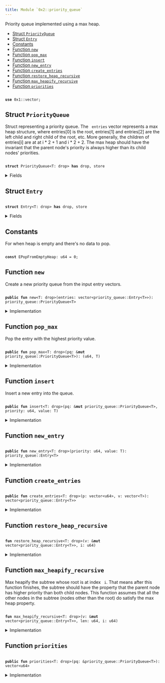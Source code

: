 ```yaml
---
title: Module `0x2::priority_queue`
---
```


<Link id="0x2_priority_queue"/>
Priority queue implemented using a max heap.


-  [Struct `PriorityQueue`](#0x2_priority_queue_PriorityQueue)
-  [Struct `Entry`](#0x2_priority_queue_Entry)
-  [Constants](#@Constants_0)
-  [Function `new`](#0x2_priority_queue_new)
-  [Function `pop_max`](#0x2_priority_queue_pop_max)
-  [Function `insert`](#0x2_priority_queue_insert)
-  [Function `new_entry`](#0x2_priority_queue_new_entry)
-  [Function `create_entries`](#0x2_priority_queue_create_entries)
-  [Function `restore_heap_recursive`](#0x2_priority_queue_restore_heap_recursive)
-  [Function `max_heapify_recursive`](#0x2_priority_queue_max_heapify_recursive)
-  [Function `priorities`](#0x2_priority_queue_priorities)


<pre><code>
<b>use</b> <Link to="../move-stdlib/vector#0x1_vector">0x1::vector</Link>;
</code></pre>



<Link id="0x2_priority_queue_PriorityQueue"></Link>

## Struct `PriorityQueue`

Struct representing a priority queue. The <code>
entries</code> vector represents a max
heap structure, where entries[0] is the root, entries[1] and entries[2] are the
left child and right child of the root, etc. More generally, the children of
entries[i] are at at i * 2 + 1 and i * 2 + 2. The max heap should have the invariant
that the parent node's priority is always higher than its child nodes' priorities.


<pre><code>
<b>struct</b> <Link to="../iota-framework/priority_queue#0x2_priority_queue_PriorityQueue">PriorityQueue</Link>&lt;T: drop&gt; <b>has</b> drop, store
</code></pre>



<details>
<summary>Fields</summary>


<dl>
<dt>
<code>
entries: <Link to="../move-stdlib/vector#0x1_vector">vector</Link>&lt;<Link to="../iota-framework/priority_queue#0x2_priority_queue_Entry">priority_queue::Entry</Link>&lt;T&gt;&gt;</code>
</dt>
<dd>

</dd>
</dl>


</details>

<Link id="0x2_priority_queue_Entry"></Link>

## Struct `Entry`



<pre><code>
<b>struct</b> <Link to="../iota-framework/priority_queue#0x2_priority_queue_Entry">Entry</Link>&lt;T: drop&gt; <b>has</b> drop, store
</code></pre>



<details>
<summary>Fields</summary>


<dl>
<dt>
<code>
priority: u64</code>
</dt>
<dd>

</dd>
<dt>
<code>
value: T</code>
</dt>
<dd>

</dd>
</dl>


</details>

<Link id="@Constants_0"></Link>

## Constants


<Link id="0x2_priority_queue_EPopFromEmptyHeap"></Link>

For when heap is empty and there's no data to pop.


<pre><code>
<b>const</b> <Link to="../iota-framework/priority_queue#0x2_priority_queue_EPopFromEmptyHeap">EPopFromEmptyHeap</Link>: u64 = 0;
</code></pre>



<Link id="0x2_priority_queue_new"></Link>

## Function `new`

Create a new priority queue from the input entry vectors.


<pre><code>
<b>public</b> <b>fun</b> <Link to="../iota-framework/priority_queue#0x2_priority_queue_new">new</Link>&lt;T: drop&gt;(entries: <Link to="../move-stdlib/vector#0x1_vector">vector</Link>&lt;<Link to="../iota-framework/priority_queue#0x2_priority_queue_Entry">priority_queue::Entry</Link>&lt;T&gt;&gt;): <Link to="../iota-framework/priority_queue#0x2_priority_queue_PriorityQueue">priority_queue::PriorityQueue</Link>&lt;T&gt;
</code></pre>



<details>
<summary>Implementation</summary>


<pre><code>
<b>public</b> <b>fun</b> <Link to="../iota-framework/priority_queue#0x2_priority_queue_new">new</Link>&lt;T: drop&gt;(<b>mut</b> entries: <Link to="../move-stdlib/vector#0x1_vector">vector</Link>&lt;<Link to="../iota-framework/priority_queue#0x2_priority_queue_Entry">Entry</Link>&lt;T&gt;&gt;) : <Link to="../iota-framework/priority_queue#0x2_priority_queue_PriorityQueue">PriorityQueue</Link>&lt;T&gt; \{
    <b>let</b> len = entries.length();
    <b>let</b> <b>mut</b> i = len / 2;
    // Max heapify from the first node that is a parent (node at len / 2).
    <b>while</b> (i &gt; 0) \{
        i = i - 1;
        <Link to="../iota-framework/priority_queue#0x2_priority_queue_max_heapify_recursive">max_heapify_recursive</Link>(&<b>mut</b> entries, len, i);
    };
    <Link to="../iota-framework/priority_queue#0x2_priority_queue_PriorityQueue">PriorityQueue</Link> \{ entries }
}
</code></pre>



</details>

<Link id="0x2_priority_queue_pop_max"></Link>

## Function `pop_max`

Pop the entry with the highest priority value.


<pre><code>
<b>public</b> <b>fun</b> <Link to="../iota-framework/priority_queue#0x2_priority_queue_pop_max">pop_max</Link>&lt;T: drop&gt;(pq: &<b>mut</b> <Link to="../iota-framework/priority_queue#0x2_priority_queue_PriorityQueue">priority_queue::PriorityQueue</Link>&lt;T&gt;): (u64, T)
</code></pre>



<details>
<summary>Implementation</summary>


<pre><code>
<b>public</b> <b>fun</b> <Link to="../iota-framework/priority_queue#0x2_priority_queue_pop_max">pop_max</Link>&lt;T: drop&gt;(pq: &<b>mut</b> <Link to="../iota-framework/priority_queue#0x2_priority_queue_PriorityQueue">PriorityQueue</Link>&lt;T&gt;) : (u64, T) \{
    <b>let</b> len = pq.entries.length();
    <b>assert</b>!(len &gt; 0, <Link to="../iota-framework/priority_queue#0x2_priority_queue_EPopFromEmptyHeap">EPopFromEmptyHeap</Link>);
    // Swap the max element <b>with</b> the last element in the entries and remove the max element.
    <b>let</b> <Link to="../iota-framework/priority_queue#0x2_priority_queue_Entry">Entry</Link> \{ priority, value } = pq.entries.swap_remove(0);
    // Now the max heap property <b>has</b> been violated at the root node, but nowhere <b>else</b>
    // so we call max heapify on the root node.
    <Link to="../iota-framework/priority_queue#0x2_priority_queue_max_heapify_recursive">max_heapify_recursive</Link>(&<b>mut</b> pq.entries, len - 1, 0);
    (priority, value)
}
</code></pre>



</details>

<Link id="0x2_priority_queue_insert"></Link>

## Function `insert`

Insert a new entry into the queue.


<pre><code>
<b>public</b> <b>fun</b> <Link to="../iota-framework/priority_queue#0x2_priority_queue_insert">insert</Link>&lt;T: drop&gt;(pq: &<b>mut</b> <Link to="../iota-framework/priority_queue#0x2_priority_queue_PriorityQueue">priority_queue::PriorityQueue</Link>&lt;T&gt;, priority: u64, value: T)
</code></pre>



<details>
<summary>Implementation</summary>


<pre><code>
<b>public</b> <b>fun</b> <Link to="../iota-framework/priority_queue#0x2_priority_queue_insert">insert</Link>&lt;T: drop&gt;(pq: &<b>mut</b> <Link to="../iota-framework/priority_queue#0x2_priority_queue_PriorityQueue">PriorityQueue</Link>&lt;T&gt;, priority: u64, value: T) \{
    pq.entries.push_back(<Link to="../iota-framework/priority_queue#0x2_priority_queue_Entry">Entry</Link> \{ priority, value});
    <b>let</b> index = pq.entries.length() - 1;
    <Link to="../iota-framework/priority_queue#0x2_priority_queue_restore_heap_recursive">restore_heap_recursive</Link>(&<b>mut</b> pq.entries, index);
}
</code></pre>



</details>

<Link id="0x2_priority_queue_new_entry"></Link>

## Function `new_entry`



<pre><code>
<b>public</b> <b>fun</b> <Link to="../iota-framework/priority_queue#0x2_priority_queue_new_entry">new_entry</Link>&lt;T: drop&gt;(priority: u64, value: T): <Link to="../iota-framework/priority_queue#0x2_priority_queue_Entry">priority_queue::Entry</Link>&lt;T&gt;
</code></pre>



<details>
<summary>Implementation</summary>


<pre><code>
<b>public</b> <b>fun</b> <Link to="../iota-framework/priority_queue#0x2_priority_queue_new_entry">new_entry</Link>&lt;T: drop&gt;(priority: u64, value: T): <Link to="../iota-framework/priority_queue#0x2_priority_queue_Entry">Entry</Link>&lt;T&gt; \{
    <Link to="../iota-framework/priority_queue#0x2_priority_queue_Entry">Entry</Link> \{ priority, value }
}
</code></pre>



</details>

<Link id="0x2_priority_queue_create_entries"></Link>

## Function `create_entries`



<pre><code>
<b>public</b> <b>fun</b> <Link to="../iota-framework/priority_queue#0x2_priority_queue_create_entries">create_entries</Link>&lt;T: drop&gt;(p: <Link to="../move-stdlib/vector#0x1_vector">vector</Link>&lt;u64&gt;, v: <Link to="../move-stdlib/vector#0x1_vector">vector</Link>&lt;T&gt;): <Link to="../move-stdlib/vector#0x1_vector">vector</Link>&lt;<Link to="../iota-framework/priority_queue#0x2_priority_queue_Entry">priority_queue::Entry</Link>&lt;T&gt;&gt;
</code></pre>



<details>
<summary>Implementation</summary>


<pre><code>
<b>public</b> <b>fun</b> <Link to="../iota-framework/priority_queue#0x2_priority_queue_create_entries">create_entries</Link>&lt;T: drop&gt;(<b>mut</b> p: <Link to="../move-stdlib/vector#0x1_vector">vector</Link>&lt;u64&gt;, <b>mut</b> v: <Link to="../move-stdlib/vector#0x1_vector">vector</Link>&lt;T&gt;): <Link to="../move-stdlib/vector#0x1_vector">vector</Link>&lt;<Link to="../iota-framework/priority_queue#0x2_priority_queue_Entry">Entry</Link>&lt;T&gt;&gt; \{
    <b>let</b> len = p.length();
    <b>assert</b>!(v.length() == len, 0);
    <b>let</b> <b>mut</b> res = <Link to="../move-stdlib/vector#0x1_vector">vector</Link>[];
    <b>let</b> <b>mut</b> i = 0;
    <b>while</b> (i &lt; len) \{
        <b>let</b> priority = p.remove(0);
        <b>let</b> value = v.remove(0);
        res.push_back(<Link to="../iota-framework/priority_queue#0x2_priority_queue_Entry">Entry</Link> \{ priority, value });
        i = i + 1;
    };
    res
}
</code></pre>



</details>

<Link id="0x2_priority_queue_restore_heap_recursive"></Link>

## Function `restore_heap_recursive`



<pre><code>
<b>fun</b> <Link to="../iota-framework/priority_queue#0x2_priority_queue_restore_heap_recursive">restore_heap_recursive</Link>&lt;T: drop&gt;(v: &<b>mut</b> <Link to="../move-stdlib/vector#0x1_vector">vector</Link>&lt;<Link to="../iota-framework/priority_queue#0x2_priority_queue_Entry">priority_queue::Entry</Link>&lt;T&gt;&gt;, i: u64)
</code></pre>



<details>
<summary>Implementation</summary>


<pre><code>
<b>fun</b> <Link to="../iota-framework/priority_queue#0x2_priority_queue_restore_heap_recursive">restore_heap_recursive</Link>&lt;T: drop&gt;(v: &<b>mut</b> <Link to="../move-stdlib/vector#0x1_vector">vector</Link>&lt;<Link to="../iota-framework/priority_queue#0x2_priority_queue_Entry">Entry</Link>&lt;T&gt;&gt;, i: u64) \{
    <b>if</b> (i == 0) \{
        <b>return</b>
    };
    <b>let</b> parent = (i - 1) / 2;

    // If new elem is greater than its parent, swap them and recursively
    // do the restoration upwards.
    <b>if</b> (*&v[i].priority &gt; *&v[parent].priority) \{
        v.swap(i, parent);
        <Link to="../iota-framework/priority_queue#0x2_priority_queue_restore_heap_recursive">restore_heap_recursive</Link>(v, parent);
    }
}
</code></pre>



</details>

<Link id="0x2_priority_queue_max_heapify_recursive"></Link>

## Function `max_heapify_recursive`

Max heapify the subtree whose root is at index <code>
i</code>. That means after this function
finishes, the subtree should have the property that the parent node has higher priority
than both child nodes.
This function assumes that all the other nodes in the subtree (nodes other than the root)
do satisfy the max heap property.


<pre><code>
<b>fun</b> <Link to="../iota-framework/priority_queue#0x2_priority_queue_max_heapify_recursive">max_heapify_recursive</Link>&lt;T: drop&gt;(v: &<b>mut</b> <Link to="../move-stdlib/vector#0x1_vector">vector</Link>&lt;<Link to="../iota-framework/priority_queue#0x2_priority_queue_Entry">priority_queue::Entry</Link>&lt;T&gt;&gt;, len: u64, i: u64)
</code></pre>



<details>
<summary>Implementation</summary>


<pre><code>
<b>fun</b> <Link to="../iota-framework/priority_queue#0x2_priority_queue_max_heapify_recursive">max_heapify_recursive</Link>&lt;T: drop&gt;(v: &<b>mut</b> <Link to="../move-stdlib/vector#0x1_vector">vector</Link>&lt;<Link to="../iota-framework/priority_queue#0x2_priority_queue_Entry">Entry</Link>&lt;T&gt;&gt;, len: u64, i: u64) \{
    <b>if</b> (len == 0) \{
        <b>return</b>
    };
    <b>assert</b>!(i &lt; len, 1);
    <b>let</b> left = i * 2 + 1;
    <b>let</b> right = left + 1;
    <b>let</b> <b>mut</b> max = i;
    // Find the node <b>with</b> highest priority among node `i` and its two children.
    <b>if</b> (left &lt; len && *&v[left].priority &gt; *&v[max].priority) \{
        max = left;
    };
    <b>if</b> (right &lt; len && *&v[right].priority &gt; *&v[max].priority) \{
        max = right;
    };
    // If the parent node (node `i`) doesn't have the highest priority, we swap the parent <b>with</b> the
    // max priority node.
    <b>if</b> (max != i) \{
        v.swap(max, i);
        // After the swap, we have restored the property at node `i` but now the max heap property
        // may be violated at node `max` since this node now <b>has</b> a new value. So we need <b>to</b> now
        // max heapify the subtree rooted at node `max`.
        <Link to="../iota-framework/priority_queue#0x2_priority_queue_max_heapify_recursive">max_heapify_recursive</Link>(v, len, max);
    }
}
</code></pre>



</details>

<Link id="0x2_priority_queue_priorities"></Link>

## Function `priorities`



<pre><code>
<b>public</b> <b>fun</b> <Link to="../iota-framework/priority_queue#0x2_priority_queue_priorities">priorities</Link>&lt;T: drop&gt;(pq: &<Link to="../iota-framework/priority_queue#0x2_priority_queue_PriorityQueue">priority_queue::PriorityQueue</Link>&lt;T&gt;): <Link to="../move-stdlib/vector#0x1_vector">vector</Link>&lt;u64&gt;
</code></pre>



<details>
<summary>Implementation</summary>


<pre><code>
<b>public</b> <b>fun</b> <Link to="../iota-framework/priority_queue#0x2_priority_queue_priorities">priorities</Link>&lt;T: drop&gt;(pq: &<Link to="../iota-framework/priority_queue#0x2_priority_queue_PriorityQueue">PriorityQueue</Link>&lt;T&gt;): <Link to="../move-stdlib/vector#0x1_vector">vector</Link>&lt;u64&gt; \{
    <b>let</b> <b>mut</b> res = <Link to="../move-stdlib/vector#0x1_vector">vector</Link>[];
    <b>let</b> <b>mut</b> i = 0;
    <b>while</b> (i &lt; pq.entries.length()) \{
        res.push_back(pq.entries[i].priority);
        i = i +1;
    };
    res
}
</code></pre>



</details>

